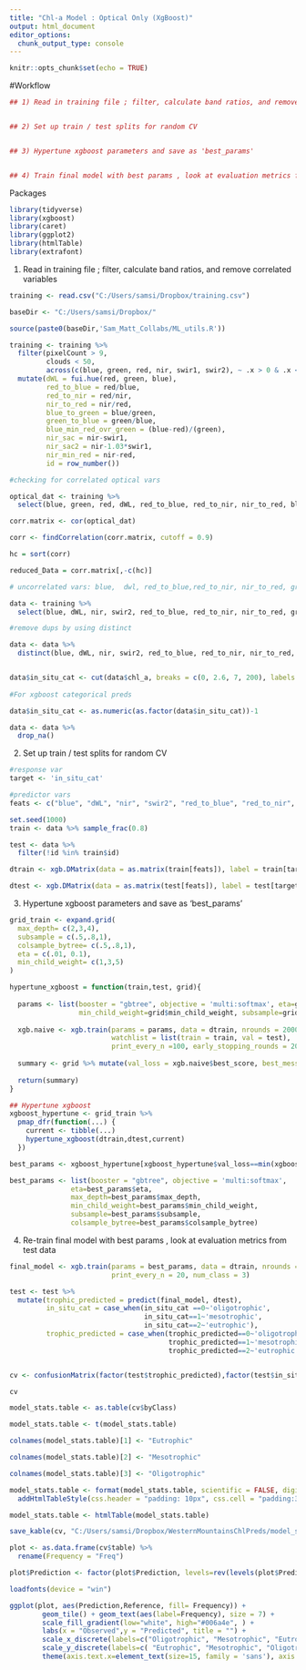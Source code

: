 ---
title: "Chl-a Model : Optical Only (XgBoost)"
output: html_document
editor_options: 
  chunk_output_type: console
---

```{r setup, include=FALSE}
knitr::opts_chunk$set(echo = TRUE)
```

#Workflow
```{r}

## 1) Read in training file ; filter, calculate band ratios, and remove correlated variables 


## 2) Set up train / test splits for random CV 


## 3) Hypertune xgboost parameters and save as 'best_params' 


## 4) Train final model with best params , look at evaluation metrics from test data

```

Packages
```{r}
library(tidyverse)
library(xgboost)
library(caret)
library(ggplot2)
library(htmlTable)
library(extrafont)
```

1) Read in training file ; filter, calculate band ratios, and remove correlated variables 
```{r}
training <- read.csv("C:/Users/samsi/Dropbox/training.csv") 

baseDir <- "C:/Users/samsi/Dropbox/"

source(paste0(baseDir,'Sam_Matt_Collabs/ML_utils.R'))

training <- training %>%
  filter(pixelCount > 9, 
         clouds < 50,    
         across(c(blue, green, red, nir, swir1, swir2), ~ .x > 0 & .x < 2000)) %>% # taken from Simon Code (reasonable reflectance values ?)
  mutate(dWL = fui.hue(red, green, blue),
         red_to_blue = red/blue,
         red_to_nir = red/nir,
         nir_to_red = nir/red,
         blue_to_green = blue/green,
         green_to_blue = green/blue,
         blue_min_red_ovr_green = (blue-red)/(green),
         nir_sac = nir-swir1,
         nir_sac2 = nir-1.03*swir1,
         nir_min_red = nir-red,
         id = row_number())

#checking for correlated optical vars

optical_dat <- training %>%
  select(blue, green, red, dWL, red_to_blue, red_to_nir, nir_to_red, blue_to_green, green_to_blue, blue_min_red_ovr_green, nir_sac, nir_sac2, nir_min_red)

corr.matrix <- cor(optical_dat)

corr <- findCorrelation(corr.matrix, cutoff = 0.9)

hc = sort(corr)

reduced_Data = corr.matrix[,-c(hc)]

# uncorrelated vars: blue,  dwl, red_to_blue,red_to_nir, nir_to_red, green_to_blue, nir_sac, nir_min_red

data <- training %>%
  select(blue, dWL, nir, swir2, red_to_blue, red_to_nir, nir_to_red, green_to_blue, nir_sac, nir_min_red, chl_a, lagoslakeid,id, mean_temp_14_day, date, wind)

#remove dups by using distinct

data <- data %>%
  distinct(blue, dWL, nir, swir2, red_to_blue, red_to_nir, nir_to_red, green_to_blue, nir_sac, nir_min_red, chl_a, lagoslakeid,id, mean_temp_14_day, date, wind)


data$in_situ_cat <- cut(data$chl_a, breaks = c(0, 2.6, 7, 200), labels = c('oligotrophic', 'mesotrophic', 'eutrophic'))
         
#For xgboost categorical preds

data$in_situ_cat <- as.numeric(as.factor(data$in_situ_cat))-1

data <- data %>%
  drop_na()

```

2) Set up train / test splits for random CV 
```{r}
#response var
target <- 'in_situ_cat'

#predictor vars
feats <- c("blue", "dWL", "nir", "swir2", "red_to_blue", "red_to_nir", "nir_to_red", "green_to_blue", "nir_sac", "nir_min_red", "mean_temp_14_day", "wind")

set.seed(1000)
train <- data %>% sample_frac(0.8)

test <- data %>% 
  filter(!id %in% train$id)

dtrain <- xgb.DMatrix(data = as.matrix(train[feats]), label = train[target][[1]])

dtest <- xgb.DMatrix(data = as.matrix(test[feats]), label = test[target][[1]])


```


3) Hypertune xgboost parameters and save as 'best_params' 
```{r}

grid_train <- expand.grid(
  max_depth= c(2,3,4),
  subsample = c(.5,.8,1),
  colsample_bytree= c(.5,.8,1),
  eta = c(.01, 0.1),
  min_child_weight= c(1,3,5)
)

hypertune_xgboost = function(train,test, grid){
  
  params <- list(booster = "gbtree", objective = 'multi:softmax', eta=grid$eta ,max_depth=grid$max_depth, 
                 min_child_weight=grid$min_child_weight, subsample=grid$subsample, colsample_bytree=grid$colsample_bytree)
  
  xgb.naive <- xgb.train(params = params, data = dtrain, nrounds = 2000, 
                         watchlist = list(train = train, val = test), 
                         print_every_n =100, early_stopping_rounds = 20, num_class = 3)
  
  summary <- grid %>% mutate(val_loss = xgb.naive$best_score, best_message = xgb.naive$best_msg)
  
  return(summary) 
}

## Hypertune xgboost
xgboost_hypertune <- grid_train %>%
  pmap_dfr(function(...) {
    current <- tibble(...)
    hypertune_xgboost(dtrain,dtest,current)
  })

best_params <- xgboost_hypertune[xgboost_hypertune$val_loss==min(xgboost_hypertune$val_loss),]

best_params <- list(booster = "gbtree", objective = 'multi:softmax',
               eta=best_params$eta,
               max_depth=best_params$max_depth, 
               min_child_weight=best_params$min_child_weight, 
               subsample=best_params$subsample, 
               colsample_bytree=best_params$colsample_bytree)


```


4) Re-train final model with best params , look at evaluation metrics from test data
```{r}
final_model <- xgb.train(params = best_params, data = dtrain, nrounds = 2000, 
                         print_every_n = 20, num_class = 3)

test <- test %>%
  mutate(trophic_predicted = predict(final_model, dtest),
         in_situ_cat = case_when(in_situ_cat ==0~'oligotrophic',
                                 in_situ_cat==1~'mesotrophic',
                                 in_situ_cat==2~'eutrophic'),
         trophic_predicted = case_when(trophic_predicted==0~'oligotrophic',
                                       trophic_predicted==1~'mesotrophic',
                                       trophic_predicted==2~'eutrophic'))


cv <- confusionMatrix(factor(test$trophic_predicted),factor(test$in_situ_cat))

cv 

model_stats.table <- as.table(cv$byClass) 

model_stats.table <- t(model_stats.table)

colnames(model_stats.table)[1] <- "Eutrophic"

colnames(model_stats.table)[2] <- "Mesotrophic"

colnames(model_stats.table)[3] <- "Oligotrophic"

model_stats.table <- format(model_stats.table, scientific = FALSE, digits = 2)%>%
  addHtmlTableStyle(css.header = "padding: 10px", css.cell = "padding:3px")

model_stats.table <- htmlTable(model_stats.table)

save_kable(cv, "C:/Users/samsi/Dropbox/WesternMountainsChlPreds/model_stats.html")

plot <- as.data.frame(cv$table) %>%
  rename(Frequency = "Freq")

plot$Prediction <- factor(plot$Prediction, levels=rev(levels(plot$Prediction)))

loadfonts(device = "win")

ggplot(plot, aes(Prediction,Reference, fill= Frequency)) +
        geom_tile() + geom_text(aes(label=Frequency), size = 7) +
        scale_fill_gradient(low="white", high="#006a4e", ) +
        labs(x = "Observed",y = "Predicted", title = "") +
        scale_x_discrete(labels=c("Oligotrophic", "Mesotrophic", "Eutrophic")) +
        scale_y_discrete(labels=c( "Eutrophic", "Mesotrophic", "Oligotrophic")) +
        theme(axis.text.x=element_text(size=15, family = 'sans'), axis.text.y = element_text(size=15, family = 'sans'), axis.title.x =               element_text(size=20, face = 'bold', family = 'sans'),axis.title.y = element_text(size=20, face = 'bold', family = 'sans'))

```